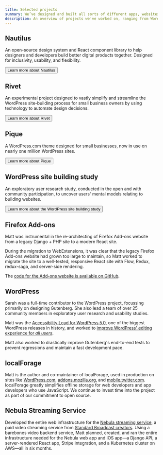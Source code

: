 ```yaml
---
title: Selected projects
summary: We’ve designed and built all sorts of different apps, websites, and products over the years. Here are just a few of the things we’ve worked on.
description: An overview of projects we've worked on, ranging from WordPress development and design systems to open-source projects and custom web apps.
---
```



<div css={css`
  margin-bottom: 4.8rem;
`}>

## Nautilus

An open-source design system and React component library to help designers and developers build better digital products together. Designed for inclusivity, usability, and flexibility.

<Button minimal navigation to="/portfolio/nautilus">Learn more <VisuallyHidden>about Nautilus</VisuallyHidden></Button>
</div>

<div css={css`
  margin-bottom: 4.8rem;
`}>

## Rivet

An experimental project designed to vastly simplify and streamline the WordPress site-building process for small business owners by using technology to automate design decisions.

<Button minimal navigation to="/portfolio/rivet">Learn more <VisuallyHidden>about Rivet</VisuallyHidden></Button>
</div>

<div css={css`
  margin-bottom: 4.8rem;
`}>

## Pique

A WordPress.com theme designed for small businesses, now in use on nearly one million WordPress sites.

<Button minimal navigation to="/portfolio/pique">Learn more <VisuallyHidden>about Pique</VisuallyHidden></Button>
</div>

<div css={css`
  margin-bottom: 4.8rem;
`}>

## WordPress site building study

An exploratory user research study, conducted in the open and with community participation, to uncover users' mental models relating to building websites.

<Button minimal navigation to="/portfolio/site-building-study">Learn more <VisuallyHidden>about the WordPress site building study</VisuallyHidden></Button>
</div>

<div css={css`
  margin-bottom: 4.8rem;
`}>

## Firefox Add-ons

Matt was instrumental in the re-architecting of Firefox Add-ons website from a legacy Django + PHP site to a modern React site.

During the migration to WebExtensions, it was clear that the legacy Firefox Add-ons website had grown too large to maintain, so Matt worked to migrate the site to a well-tested, responsive React site with Flow, Redux, redux-saga, and server-side rendering.

The [code for the Add-ons website is available on GitHub](https://github.com/mozilla/addons-frontend).
</div>

<div css={css`
  margin-bottom: 4.8rem;
`}>

## WordPress

Sarah was a full-time contributor to the WordPress project, focussing primarily on designing Gutenberg. She also lead a team of over 25 community members in exploratory user research and usability studies.

Matt was the [Accessibility Lead for WordPress 5.0](https://make.wordpress.org/core/2018/10/03/a-plan-for-5-0/), one of the biggest WordPress releases in history, and worked to [improve WordPress' editing experience for _all users_](https://make.wordpress.org/core/2018/10/18/regarding-accessibility-in-gutenberg/).

Matt also worked to drastically improve Gutenberg's end-to-end tests to prevent regressions and maintain a fast development pace.
</div>

<div css={css`
  margin-bottom: 4.8rem;
`}>

## localForage

Matt is the author and co-maintainer of localForage, used in production on sites like [WordPress.com](http://wordpress.com/), [addons.mozilla.org](http://addons.mozilla.org/), and [mobile.twitter.com](http://mobile.twitter.com/). localForage greatly simplifies offline storage for web developers and app developers who use JavaScript. We continue to invest time into the project as part of our commitment to open source.
</div>

<div css={css`
  margin-bottom: 4.8rem;
`}>

## Nebula Streaming Service

Developed the entire web infrastructure for the [Nebula streaming service](https://watchnebula.com), a paid video streaming service from [Standard Broadcast creators](https://standard.tv/). Using a barebones video backend service, Matt planned, created, and ran the entire infrastructure needed for the Nebula web app and iOS app—a Django API, a server-rendered React app, Stripe integration, and a Kubernetes cluster on AWS—all in six months.
</div>
